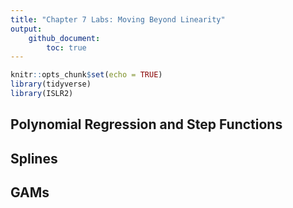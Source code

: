 ```yaml
---
title: "Chapter 7 Labs: Moving Beyond Linearity"
output: 
    github_document: 
        toc: true
---
```


```r
knitr::opts_chunk$set(echo = TRUE)
library(tidyverse)
library(ISLR2)
```

## Polynomial Regression and Step Functions



## Splines



## GAMs

